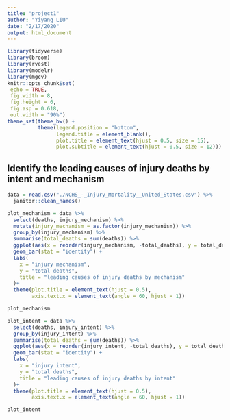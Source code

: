 ```yaml
---
title: "project1"
author: "Yiyang LIU"
date: "2/17/2020"
output: html_document
---
```


```r
library(tidyverse)
library(broom)
library(rvest)
library(modelr)
library(mgcv)
knitr::opts_chunk$set(
 echo = TRUE,
 fig.width = 8, 
 fig.height = 6,
 fig.asp = 0.618,
 out.width = "90%")
theme_set(theme_bw() + 
          theme(legend.position = "bottom",
                legend.title = element_blank(),
                plot.title = element_text(hjust = 0.5, size = 15),
                plot.subtitle = element_text(hjust = 0.5, size = 12)))

```

##  Identify the leading causes of injury deaths by intent and mechanism


```r
data = read.csv("./NCHS_-_Injury_Mortality__United_States.csv") %>% 
  janitor::clean_names()

plot_mechanism = data %>% 
  select(deaths, injury_mechanism) %>% 
  mutate(injury_mechanism = as.factor(injury_mechanism)) %>% 
  group_by(injury_mechanism) %>% 
  summarise(total_deaths = sum(deaths)) %>%
  ggplot(aes(x = reorder(injury_mechanism, -total_deaths), y = total_deaths))+
  geom_bar(stat = "identity") +
  labs(
    x = "injury mechanism",
    y = "total deaths",
    title = "leading causes of injury deaths by mechanism"
  )+
  theme(plot.title = element_text(hjust = 0.5),
        axis.text.x = element_text(angle = 60, hjust = 1))

plot_mechanism

plot_intent = data %>% 
  select(deaths, injury_intent) %>% 
  group_by(injury_intent) %>% 
  summarise(total_deaths = sum(deaths)) %>% 
  ggplot(aes(x = reorder(injury_intent, -total_deaths), y = total_deaths))+
  geom_bar(stat = "identity") +
  labs(
    x = "injury intent",
    y = "total deaths",
    title = "leading causes of injury deaths by intent"
  )+
  theme(plot.title = element_text(hjust = 0.5),
        axis.text.x = element_text(angle = 60, hjust = 1))

plot_intent
```

